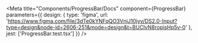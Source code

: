 
<Meta
  title="Components/ProgressBar/Docs"
  component={ProgressBar}
  parameters={{
    design: {
      type: 'figma',
      url: 'https://www.figma.com/file/3dTe0kYNFqQO3VnjJ10jyv/DS2.0-Input?type=design&node-id=2606-251&mode=design&t=BUClvN8ropisHp5v-0'
    },
    jest: ['ProgressBar.test.tsx']
  }}
/>

<Stories/>


